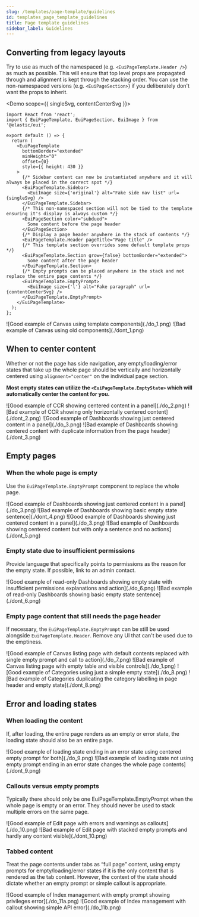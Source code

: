 ```yaml
---
slug: /templates/page-template/guidelines
id: templates_page_template_guidelines
title: Page template guidelines
sidebar_label: Guidelines
---
```



## Converting from legacy layouts

Try to use as much of the namespaced (e.g. `<EuiPageTemplate.Header />`) as much as possible. This will ensure that top level props are propagated through and alignment is kept through the stacking order. You can use the non-namespaced versions (e.g. `<EuiPageSection>`) if you deliberately don't want the props to inherit.


<Demo scope={{ singleSvg, contentCenterSvg }}>
  ```tsx
  import React from 'react';
  import { EuiPageTemplate, EuiPageSection, EuiImage } from '@elastic/eui';

  export default () => {
    return (
      <EuiPageTemplate
        bottomBorder="extended"
        minHeight="0"
        offset={0}
        style={{ height: 430 }}
      >
        {/* Sidebar content can now be instantiated anywhere and it will always be placed in the correct spot */}
        <EuiPageTemplate.Sidebar>
          <EuiImage size={'original'} alt="Fake side nav list" url={singleSvg} />
        </EuiPageTemplate.Sidebar>
        {/* This non-namespaced section will not be tied to the template ensuring it's display is always custom */}
        <EuiPageSection color="subdued">
          Some content before the page header
        </EuiPageSection>
        {/* Display a page header anywhere in the stack of contents */}
        <EuiPageTemplate.Header pageTitle="Page title" />
        {/* This template section overrides some default template props */}
        <EuiPageTemplate.Section grow={false} bottomBorder="extended">
          Some content after the page header
        </EuiPageTemplate.Section>
        {/* Empty prompts can be placed anywhere in the stack and not replace the entire page contents */}
        <EuiPageTemplate.EmptyPrompt>
          <EuiImage size={'l'} alt="Fake paragraph" url={contentCenterSvg} />
        </EuiPageTemplate.EmptyPrompt>
      </EuiPageTemplate>
    );
  };
  ```
</Demo>

<EuiFlexGroup gutterSize="m">
  <Guideline type="do" text="Use EuiPageTemplate with incorporated EuiPageTemplate.Header and EuiPageTemplate.Section">
    ![Good example of Canvas using template components](./do_1.png)
  </Guideline>
  <Guideline type="dont" text="Using plain EuiPage components for wrapping entire page layouts is very manual and no longer matches the template.">
    ![Bad example of Canvas using old components](./dont_1.png)
  </Guideline>
</EuiFlexGroup>

## When to center content

Whether or not the page has side navigation, any empty/loading/error states that take up the whole page should be vertically and horizontally centered using `alignment="center"` on the individual page section.

**Most empty states can utilize the `<EuiPageTemplate.EmptyState>` which will automatically center the content for you.**

<EuiFlexGroup gutterSize="m">
  <Guideline type="do" text="Use fully centered alignment for empty states even when using tabs.">
    ![Good example of CCR showing centered content in a panel](./do_2.png)
  </Guideline>
  <Guideline type="dont" text="Horizontally centered only content will mismatch the basic template.">
    ![Bad example of CCR showing only horizontally centered content](./dont_2.png)
  </Guideline>
</EuiFlexGroup>

<EuiFlexGroup gutterSize="m">
  <Guideline type="do" text="Utilize the empty prompt component for fully empty pages and hide the page header.">
    ![Good example of Dashboards showing just centered content in a panel](./do_3.png)
  </Guideline>
  <Guideline type="dont" text="Duplicate content between page header and empty state contents isn't helpful.">
    ![Bad example of Dashboards showing centered content with duplicate information from the page header](./dont_3.png)
  </Guideline>
</EuiFlexGroup>

## Empty pages

### When the whole page is empty

Use the `EuiPageTemplate.EmptyPrompt` component to replace the whole page.

<EuiFlexGroup gutterSize="m">
  <Guideline type="do" text="Utilize the empty state component which automatically adds panelling and centering.">
    ![Good example of Dashboards showing just centered content in a panel](./do_3.png)
  </Guideline>
  <Guideline type="dont" text="Just replacing page content with a simple sentence creates incorrect hierarchy.">
    ![Bad example of Dashboards showing basic empty state sentence](./dont_4.png)
  </Guideline>
</EuiFlexGroup>

<EuiFlexGroup gutterSize="m">
  <Guideline type="do" text="Utilize the empty state component with a specific call to action.">
    ![Good example of Dashboards showing just centered content in a panel](./do_3.png)
  </Guideline>
  <Guideline type="dont" text="Ambiguous empty state messages without any actions are not helpful.">
    ![Bad example of Dashboards showing centered content but with only a sentence and no actions](./dont_5.png)
  </Guideline>
</EuiFlexGroup>

### Empty state due to insufficient permissions

Provide language that specifically points to permissions as the reason for the empty state. If possible, link to an admin contact.


<EuiFlexGroup gutterSize="m">
  <Guideline type="do" text="Provide more explanation within the empty state.">
    ![Good example of read-only Dashboards showing empty state with insufficient permissions explanations and action](./do_6.png)
  </Guideline>
  <Guideline type="dont" text="Ambiguous empty states without any actions can feel like an error.">
    ![Bad example of read-only Dashboards showing basic empty state sentence](./dont_6.png)
  </Guideline>
</EuiFlexGroup>

### Empty page content that still needs the page header

If necessary, the `EuiPageTemplate.EmptyPrompt` can be still be used alongside `EuiPageTemplate.Header`. Remove any UI that can't be used due to the emptiness.

<EuiFlexGroup gutterSize="m">
  <Guideline type="do" text="Hide unusable elements and utilize the empty state with one or more specific calls to action.">
    ![Good example of Canvas listing page with default contents replaced with single empty prompt and call to action](./do_7.png)
  </Guideline>
  <Guideline type="dont" text="Empty tables with filters that won't find any results and duplicate actions are not necessary.">
    ![Bad example of Canvas listing page with empty table and visible controls](./do_1.png)
  </Guideline>
</EuiFlexGroup>

<EuiFlexGroup gutterSize="m">
  <Guideline type="do" text="Use only the empty prompt with explanations and a call to action.">
    ![Good example of Categories using just a simple empty state](./do_8.png)
  </Guideline>
  <Guideline type="dont" text="Page headers are not as necessary when the same labelling is used throughout other parts of the page.">
    ![Bad example of Categories duplicating the category labelling in page header and empty state](./dont_8.png)
  </Guideline>
</EuiFlexGroup>

## Error and loading states

### When loading the content

If, after loading, the entire page renders as an empty or error state, the loading state should also be an entire page.

<EuiFlexGroup gutterSize="m">
  <Guideline type="do" text="Use the empty prompt as a loading state followed by an empty prompt styled as a error/empty state (or loaded content).">
    ![Good example of loading state ending in an error state using centered empty prompt for both](./do_9.png)
  </Guideline>
  <Guideline type="dont" text="Temporarily showing content like the page headers when loading then removing those elements on error is jarring.">
    ![Bad example of loading state not using empty prompt ending in an error state changes the whole page contents](./dont_9.png)
  </Guideline>
</EuiFlexGroup>

### Callouts versus empty prompts

Typically there should only be one EuiPageTemplate.EmptyPrompt when the whole page is empty or an error. They should never be used to stack multiple errors on the same page.

<EuiFlexGroup gutterSize="m">
  <Guideline type="do" text="Use the EuiCallOut components for stacking error messages alongside content.">
    ![Good example of Edit page with errors and warnings as callouts](./do_10.png)
  </Guideline>
  <Guideline type="dont" text="Multiple large empty prompts pushes the main content out of view and, without actions, harms UX.">
    ![Bad example of Edit page with stacked empty prompts and hardly any content visible](./dont_10.png)
  </Guideline>
</EuiFlexGroup>

### Tabbed content

Treat the page contents under tabs as “full page” content, using empty prompts for empty/loading/error states if it is the only content that is rendered as the tab content. However, the context of the state should dictate whether an empty prompt or simple callout is appropriate.

<EuiFlexGroup gutterSize="m">
  <Guideline type="do" text="If the error blocks all interactions of the tabbed content, a centered empty prompt may be warranted.">
    ![Good example of Index management with empty prompt showing privileges error](./do_11a.png)
  </Guideline>
  <Guideline type="do" text="If the error is not detrimental or blocking lots of user interaction, a simple callout may suffice. Though this example could also be an empty prompt.">
    ![Good example of Index management with callout showing simple API error](./do_11b.png)
  </Guideline>
</EuiFlexGroup>
